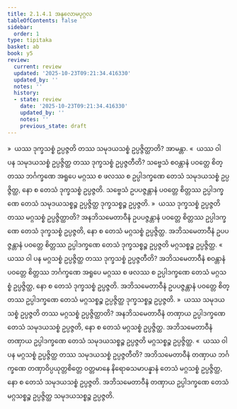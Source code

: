 ```yaml
---
title: 2.1.4.1 အနုလောမပုဂ္ဂလ
tableOfContents: false
sidebar:
  order: 1
type: tipitaka
basket: ab
book: y5
review:
  current: review
  updated: '2025-10-23T09:21:34.416330'
  updated_by: ''
  notes: ''
  history:
  - state: review
    date: '2025-10-23T09:21:34.416330'
    updated_by: ''
    notes: ''
    previous_state: draft
---
```



<ReviewStatus review={frontmatter.review} showDetails={true} />

<HypothesisAnnotation frontmatter={frontmatter} />

<DynamicBreadcrumb />

<Division number="58" book="y5" e="ch" v="33" p="221">

<Paragraph number="346" book="y5">
»  ယဿ ဒုက္ခသစ္စံ ဥပ္ပဇ္ဇတိ တဿ သမုဒယသစ္စံ ဥပ္ပဇ္ဇိတ္ထာတိ? အာမန္တာ.
</Paragraph>

<Paragraph number="347" book="y5">
«  ယဿ ဝါ ပန သမုဒယသစ္စံ ဥပ္ပဇ္ဇိတ္ထ တဿ ဒုက္ခသစ္စံ ဥပ္ပဇ္ဇတီတိ?
</Paragraph>

<Paragraph number="348" book="y5">
သဗ္ဗေသံ စဝန္တာနံ ပဝတ္တေ စိတ္တဿ ဘင်္ဂက္ခဏေ အရူပေ မဂ္ဂဿ စ ဖလဿ စ ဥပ္ပါဒက္ခဏေ တေသံ သမုဒယသစ္စံ ဥပ္ပဇ္ဇိတ္ထ, နော စ တေသံ ဒုက္ခသစ္စံ ဥပ္ပဇ္ဇတိ. သဗ္ဗေသံ ဥပပဇ္ဇန္တာနံ ပဝတ္တေ စိတ္တဿ ဥပ္ပါဒက္ခဏေ တေသံ သမုဒယသစ္စဉ္စ ဥပ္ပဇ္ဇိတ္ထ ဒုက္ခသစ္စဉ္စ ဥပ္ပဇ္ဇတိ.
</Paragraph>

<Paragraph number="349" book="y5">
»  ယဿ ဒုက္ခသစ္စံ ဥပ္ပဇ္ဇတိ တဿ မဂ္ဂသစ္စံ ဥပ္ပဇ္ဇိတ္ထာတိ? အနဘိသမေတာဝီနံ ဥပပဇ္ဇန္တာနံ ပဝတ္တေ စိတ္တဿ ဥပ္ပါဒက္ခဏေ တေသံ ဒုက္ခသစ္စံ ဥပ္ပဇ္ဇတိ, နော စ တေသံ မဂ္ဂသစ္စံ ဥပ္ပဇ္ဇိတ္ထ. အဘိသမေတာဝီနံ ဥပပဇ္ဇန္တာနံ ပဝတ္တေ စိတ္တဿ ဥပ္ပါဒက္ခဏေ တေသံ ဒုက္ခသစ္စဉ္စ ဥပ္ပဇ္ဇတိ မဂ္ဂသစ္စဉ္စ ဥပ္ပဇ္ဇိတ္ထ.
</Paragraph>

<Paragraph number="350" book="y5">
«  ယဿ ဝါ ပန မဂ္ဂသစ္စံ ဥပ္ပဇ္ဇိတ္ထ တဿ ဒုက္ခသစ္စံ ဥပ္ပဇ္ဇတီတိ?
</Paragraph>

<Paragraph number="351" book="y5">
အဘိသမေတာဝီနံ စဝန္တာနံ ပဝတ္တေ စိတ္တဿ ဘင်္ဂက္ခဏေ အရူပေ မဂ္ဂဿ စ ဖလဿ စ ဥပ္ပါဒက္ခဏေ တေသံ မဂ္ဂသစ္စံ ဥပ္ပဇ္ဇိတ္ထ, နော စ တေသံ ဒုက္ခသစ္စံ ဥပ္ပဇ္ဇတိ. အဘိသမေတာဝီနံ ဥပပဇ္ဇန္တာနံ ပဝတ္တေ စိတ္တဿ ဥပ္ပါဒက္ခဏေ တေသံ မဂ္ဂသစ္စဉ္စ ဥပ္ပဇ္ဇိတ္ထ ဒုက္ခသစ္စဉ္စ ဥပ္ပဇ္ဇတိ.
</Paragraph>

</Division>
<Division number="59" book="y5" e="ch" v="33" p="222">

<Paragraph number="352" book="y5">
»  ယဿ သမုဒယသစ္စံ ဥပ္ပဇ္ဇတိ တဿ မဂ္ဂသစ္စံ ဥပ္ပဇ္ဇိတ္ထာတိ?
</Paragraph>

<Paragraph number="353" book="y5">
အနဘိသမေတာဝီနံ တဏှာယ ဥပ္ပါဒက္ခဏေ တေသံ သမုဒယသစ္စံ ဥပ္ပဇ္ဇတိ, နော စ တေသံ မဂ္ဂသစ္စံ ဥပ္ပဇ္ဇိတ္ထ. အဘိသမေတာဝီနံ တဏှာယ ဥပ္ပါဒက္ခဏေ တေသံ သမုဒယသစ္စဉ္စ ဥပ္ပဇ္ဇတိ မဂ္ဂသစ္စဉ္စ ဥပ္ပဇ္ဇိတ္ထ.
</Paragraph>

<Paragraph number="354" book="y5">
«  ယဿ ဝါ ပန မဂ္ဂသစ္စံ ဥပ္ပဇ္ဇိတ္ထ တဿ သမုဒယသစ္စံ ဥပ္ပဇ္ဇတီတိ?
</Paragraph>

<Paragraph number="355" book="y5">
အဘိသမေတာဝီနံ တဏှာယ ဘင်္ဂက္ခဏေ တဏှာဝိပ္ပယုတ္တစိတ္တေ ဝတ္တမာနေ နိရောဓသမာပန္နာနံ တေသံ မဂ္ဂသစ္စံ ဥပ္ပဇ္ဇိတ္ထ, နော စ တေသံ သမုဒယသစ္စံ ဥပ္ပဇ္ဇတိ. အဘိသမေတာဝီနံ တဏှာယ ဥပ္ပါဒက္ခဏေ တေသံ မဂ္ဂသစ္စဉ္စ ဥပ္ပဇ္ဇိတ္ထ သမုဒယသစ္စဉ္စ ဥပ္ပဇ္ဇတိ.
</Paragraph>
</Division>